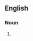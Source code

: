 ==English==
===Noun===
{{en-noun|head=[[dog whistle]] [[politics]]|-}}

#{{alternative form of|dog-whistle politics|lang=en}}